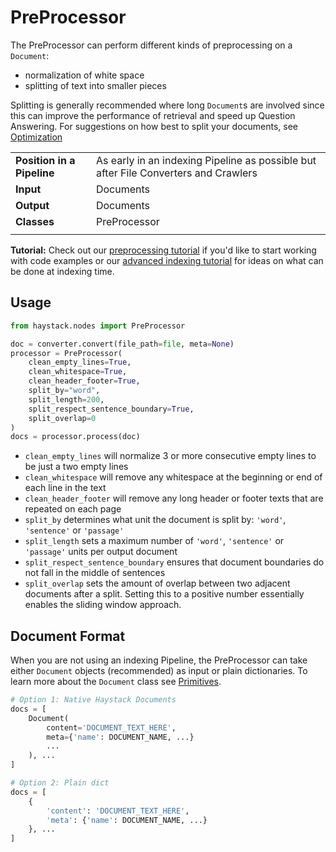 # PreProcessor

The PreProcessor can perform different kinds of preprocessing on a `Document`:

- normalization of white space
- splitting of text into smaller pieces

Splitting is generally recommended where long `Document`s are involved
since this can improve the performance of retrieval
and speed up Question Answering.
For suggestions on how best to split your documents, see [Optimization](/guides/optimization)

|||
|-------------|-----------------------------------------------------------------------------------------------------------------------------------------------------------------------------|
|__Position in a Pipeline__| As early in an indexing Pipeline as possible but after File Converters and Crawlers |
|__Input__       | Documents                                                                                                                                                                  |
|__Output__      | Documents                                                                                                                                                                    |
|__Classes__     | PreProcessor                                                                                                                                             |
|||

<div className="max-w-xl bg-yellow-light-theme border-l-8 border-yellow-dark-theme px-6 pt-6 pb-4 my-4 rounded-md dark:bg-yellow-900">

**Tutorial:** Check out our [preprocessing tutorial](/tutorials/preprocessing) if you'd like to start working with code examples
    or our [advanced indexing tutorial](/tutorials/doc-class-index) for ideas on what can be done at indexing time.

</div>

## Usage

```python
from haystack.nodes import PreProcessor

doc = converter.convert(file_path=file, meta=None)
processor = PreProcessor(
    clean_empty_lines=True,
    clean_whitespace=True,
    clean_header_footer=True,
    split_by="word",
    split_length=200,
    split_respect_sentence_boundary=True,
    split_overlap=0
)
docs = processor.process(doc)
```

- `clean_empty_lines` will normalize 3 or more consecutive empty lines to be just a two empty lines
- `clean_whitespace` will remove any whitespace at the beginning or end of each line in the text
- `clean_header_footer` will remove any long header or footer texts that are repeated on each page
- `split_by` determines what unit the document is split by: `'word'`, `'sentence'` or `'passage'`
- `split_length` sets a maximum number of `'word'`, `'sentence'` or `'passage'` units per output document
- `split_respect_sentence_boundary` ensures that document boundaries do not fall in the middle of sentences
- `split_overlap` sets the amount of overlap between two adjacent documents after a split. Setting this to a positive number essentially enables the sliding window approach.

## Document Format

When you are not using an indexing Pipeline, the PreProcessor can take either `Document` objects (recommended)
as input or plain dictionaries.
To learn more about the `Document` class see [Primitives](/components/primitives).

```python
# Option 1: Native Haystack Documents
docs = [
    Document(
        content='DOCUMENT_TEXT_HERE',
        meta={'name': DOCUMENT_NAME, ...}
        ...
    ), ...
]

# Option 2: Plain dict
docs = [
    {
        'content': 'DOCUMENT_TEXT_HERE',
        'meta': {'name': DOCUMENT_NAME, ...}
    }, ...
]
```

<div style={{ marginBottom: "3rem" }} />
